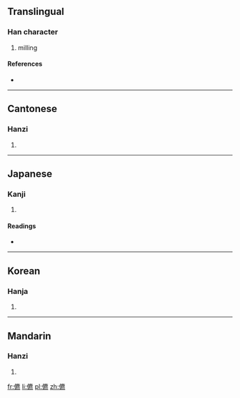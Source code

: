 ==Translingual==

===Han character===
{{Han char|rn=9|rad=人|as=15|sn=17|four=2023<sub>1</sub>|canj=人戈心火 (OIPF)}}

# milling

====References====
* {{Han ref|kx=0120.240|dkj=01257|dj=0254.220|hdz=10235.120|uh=5126|ud=20774|bh=ECB9|bd=60601}}

----

==Cantonese==

===Hanzi===
{{yue-hanzi|jyut=|y=biu1}}

# {{defn|Cantonese|sort=人15}}

----

==Japanese==

===Kanji===
{{ja-kanji|grade=|rs=人15}}

# {{defn|Japanese|sort=人15}}

====Readings====
* {{ja-readings|on=[[ひょう]] (hyō)|kun=[[さかんなさま]] (sakannasama)}}

----

==Korean==

===Hanja===
{{ko-hanja|hangeul=표|rv=pyo|mr=p'yo}}

# {{defn|Korean|sort=人15}}

----

==Mandarin==

===Hanzi===
{{cmn-hanzi|pin=[[biāo]] ([[biao1]])|wg=piao<sup>1</sup>}}

# {{defn|Mandarin|sort=人15}}

[[fr:儦]]
[[li:儦]]
[[pl:儦]]
[[zh:儦]]